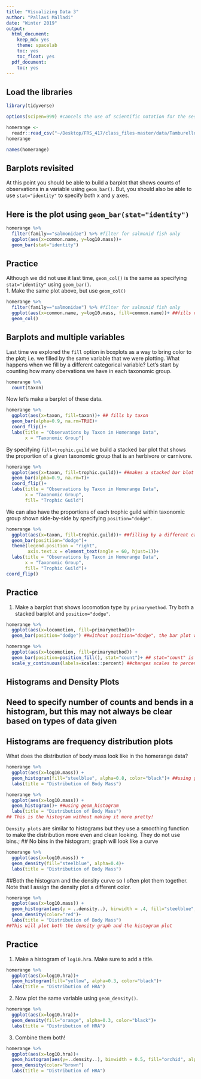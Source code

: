 ```yaml
---
title: "Visualizing Data 3"
author: "Pallavi Malladi"
date: "Winter 2019"
output:
  html_document:
    keep_md: yes
    theme: spacelab
    toc: yes
    toc_float: yes
  pdf_document:
    toc: yes
---
```

## Load the libraries
```r
library(tidyverse)
```

```r
options(scipen=999) #cancels the use of scientific notation for the session
```

```r
homerange <- 
  readr::read_csv("~/Desktop/FRS_417/class_files-master/data/Tamburelloetal_HomeRangeDatabase.csv", na = c("", " ", "NA", "#N/A", "-999", "\\")) ##Replaces the -999 values w NA immediately as the data file is read into R
homerange
```
```r
names(homerange)
```


## Barplots revisited
At this point you should be able to build a barplot that shows counts of observations in a variable using `geom_bar()`. But, you should also be able to use `stat="identity"` to specify both x and y axes.  

## Here is the plot using `geom_bar(stat="identity")`
```r
homerange %>% 
  filter(family=="salmonidae") %>% #filter for salmonid fish only
  ggplot(aes(x=common.name, y=log10.mass))+
  geom_bar(stat="identity")
```

## Practice
Although we did not use it last time, `geom_col()` is the same as specifying `stat="identity"` using `geom_bar()`.     
1. Make the same plot above, but use `geom_col()`
```r
homerange %>% 
  filter(family=="salmonidae") %>% #filter for salmonid fish only
  ggplot(aes(x=common.name, y=log10.mass, fill=common.name))+ ##fills color based on the common names
  geom_col()
```

## Barplots and multiple variables
Last time we explored the `fill` option in boxplots as a way to bring color to the plot; i.e. we filled by the same variable that we were plotting. What happens when we fill by a different categorical variable? 
Let's start by counting how many obervations we have in each taxonomic group.
```r
homerange %>% 
  count(taxon)
```

Now let's make a barplot of these data.
```r
homerange %>% 
  ggplot(aes(x=taxon, fill=taxon))+ ## fills by taxon
  geom_bar(alpha=0.9, na.rm=TRUE)+
  coord_flip()+
  labs(title = "Observations by Taxon in Homerange Data",
       x = "Taxonomic Group")
```

By specifying `fill=trophic.guild` we build a stacked bar plot that shows the proportion of a given taxonomic group that is an herbivore or carnivore.
```r
homerange %>% 
  ggplot(aes(x=taxon, fill=trophic.guild))+ ##makes a stacked bar blot with trophic guild and taxon
  geom_bar(alpha=0.9, na.rm=T)+
  coord_flip()+
  labs(title = "Observations by Taxon in Homerange Data",
       x = "Taxonomic Group",
       fill= "Trophic Guild")
```

We can also have the proportions of each trophic guild within taxonomic group shown side-by-side by specifying `position="dodge"`.
```r
homerange %>% 
  ggplot(aes(x=taxon, fill=trophic.guild))+ ##filling by a different categorical variable than x axis (taxon)
  geom_bar(positiion="dodge")+
  theme(legend.position = "right",
        axis.text.x = element_text(angle = 60, hjust=1))+
  labs(title = "Observations by Taxon in Homerange Data",
       x = "Taxonomic Group",
       fill= "Trophic Guild")+
coord_flip()
```

## Practice
1. Make a barplot that shows locomotion type by `primarymethod`. Try both a stacked barplot and `position="dodge"`.
```r
homerange %>% 
  ggplot(aes(x=locomotion, fill=primarymethod))+
  geom_bar(position="dodge") ##without position="dodge", the bar plot would be stacked (may be harder to read)!
```

```r
homerange %>% 
  ggplot(aes(x=locomotion, fill=primarymethod)) +
  geom_bar(position=position_fill(), stat="count")+ ## stat="count" is default but we are adding it in for reference purposes
  scale_y_continuous(labels=scales::percent) ##changes scales to percent format
```

## Histograms and Density Plots

## Need to specify number of counts and bends in a histogram, but this may not always be clear based on types of data given
## Histograms are frequency distribution plots
What does the distribution of body mass look like in the homerange data?
```r
homerange %>% 
  ggplot(aes(x=log10.mass)) +
  geom_histogram(fill="steelblue", alpha=0.8, color="black")+ ##using geom_histogram and making it "pretty"; alpha control the transparency levels; color describes the outline color
  labs(title = "Distribution of Body Mass")
```

```r
homerange %>% 
  ggplot(aes(x=log10.mass)) +
  geom_histogram()+ ##using geom_histogram
  labs(title = "Distribution of Body Mass")
## This is the histogram without making it more pretty!
```


`Density plots` are similar to histograms but they use a smoothing function to make the distribution more even and clean looking. They do not use bins.; ## No bins in the histogram; graph will look like a curve
```r
homerange %>% 
  ggplot(aes(x=log10.mass)) +
  geom_density(fill="steelblue", alpha=0.4)+
  labs(title = "Distribution of Body Mass")
```

##Both the histogram and the density curve so I often plot them together. Note that I assign the density plot a different color.
```r
homerange %>% 
  ggplot(aes(x=log10.mass)) +
  geom_histogram(aes(y = ..density..), binwidth = .4, fill="steelblue", alpha=0.8, color="black")+
  geom_density(color="red")+
  labs(title = "Distribution of Body Mass")
##This will plot both the density graph and the histogram plot 
```

## Practice
1. Make a histogram of `log10.hra`. Make sure to add a title.
```r
homerange %>% 
  ggplot(aes(x=log10.hra))+
  geom_histogram(fill="yellow", alpha=0.3, color="black")+
  labs(title = "Distribution of HRA")
```


2. Now plot the same variable using `geom_density()`.
```r
homerange %>% 
  ggplot(aes(x=log10.hra))+
  geom_density(fill="orange", alpha=0.3, color="black")+
  labs(title = "Distribution of HRA")
```

3. Combine them both!
```r
homerange %>% 
  ggplot(aes(x=log10.hra))+
  geom_histogram(aes(y=..density..), binwidth = 0.5, fill="orchid", alpha=0.7, color="black")+
  geom_density(color="brown")
  labs(title = "Distribution of HRA")
```
